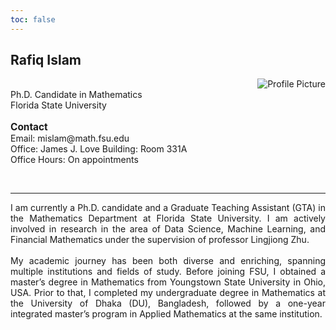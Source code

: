 ```yaml
---
toc: false
---  
```


<script async src="https://pagead2.googlesyndication.com/pagead/js/adsbygoogle.js?client=ca-pub-6878992848042528"
     crossorigin="anonymous"></script>  

## Rafiq Islam  
<p style="text-align: justify"><img align="right" src='/_assets/images/profile.png' class='oval-image' alt='Profile Picture' style='align-right; margin-left: 25px; margin-bottom: 10px;'><br>
    Ph.D. Candidate in Mathematics  
    <a href='https://fsu.edu' target='_blank' style='text-decoration:none'>Florida State University</a><br>
    <br>
    <span style='font-size: 1.1em; font-weight: bold; margin-top: 50px; margin-bottom: 50px;'>Contact</span>  
    Email: <a href="mailto:mislam@math.fsu.edu" style="text-decoration:none"> mislam@math.fsu.edu</a>  
    Office: <a href="https://maps.app.goo.gl/p25RvKR6jiecRYsG9" target="_blank" style="text-decoration:none"> James J. Love Building: Room 331A</a>  
    Office Hours: On appointments
</p>  

<br>

---  

<p style="text-align: justify">    
    I am currently a Ph.D. candidate and a Graduate Teaching Assistant (GTA) in the Mathematics Department at Florida State University. I am actively involved in research in the area of Data Science, Machine Learning, and Financial Mathematics under the supervision of professor <a href="https://www.math.fsu.edu/DepartmentNews/Articles/Fac_Zhu.math" style="text-decoration:none" target="_blank"> Lingjiong Zhu</a>.<br>
    <br>
     My academic journey has been both diverse and enriching, spanning multiple institutions and fields of study. Before joining FSU, I obtained a master’s degree in Mathematics from Youngstown State University in Ohio, USA. Prior to that, I completed my undergraduate degree in Mathematics at the University of Dhaka (DU), Bangladesh, followed by a one-year integrated master’s program in Applied Mathematics at the same institution.
</p>  
